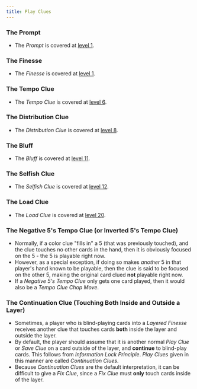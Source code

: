 ```yaml
---
title: Play Clues
---
```


### The Prompt

- The _Prompt_ is covered at [level 1](../level-1.mdx#the-prompt).

### The Finesse

- The _Finesse_ is covered at [level 1](../level-1.mdx#the-finesse).

### The Tempo Clue

- The _Tempo Clue_ is covered at [level 6](../level-6.mdx#the-tempo-clue).

### The Distribution Clue

- The _Distribution Clue_ is covered at [level 8](../level-8.mdx#the-distribution-clue).

### The Bluff

- The _Bluff_ is covered at [level 11](../level-11.mdx#the-bluff).

### The Selfish Clue

- The _Selfish Clue_ is covered at [level 12](../level-12.mdx#the-selfish-clue).

### The Load Clue

- The _Load Clue_ is covered at [level 20](../level-20.mdx#the-load-clue).

### The Negative 5's Tempo Clue (or Inverted 5's Tempo Clue)

- Normally, if a color clue "fills in" a 5 (that was previously touched), and the clue touches no other cards in the hand, then it is obviously focused on the 5 - the 5 is playable right now.
- However, as a special exception, if doing so makes _another_ 5 in that player's hand known to be playable, then the clue is said to be focused on the other 5, making the original card clued **not** playable right now.
- If a _Negative 5's Tempo Clue_ only gets one card played, then it would also be a _Tempo Clue Chop Move_.

### The Continuation Clue (Touching Both Inside and Outside a Layer)

- Sometimes, a player who is blind-playing cards into a _Layered Finesse_ receives another clue that touches cards **both** inside the layer and outside the layer.
- By default, the player should assume that it is another normal _Play Clue_ or _Save Clue_ on a card outside of the layer, and **continue** to blind-play cards. This follows from _Information Lock Principle_. _Play Clues_ given in this manner are called _Continuation Clues_.
- Because _Continuation Clues_ are the default interpretation, it can be difficult to give a _Fix Clue_, since a _Fix Clue_ must **only** touch cards inside of the layer.
